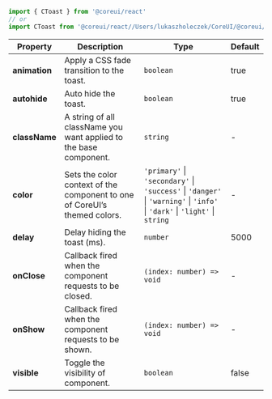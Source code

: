 
```jsx
import { CToast } from '@coreui/react'
// or
import CToast from '@coreui/react//Users/lukaszholeczek/CoreUI/@coreui/react/packages/coreui-react/src/components/toast/CToast'
```

| Property | Description | Type | Default |
| --- | --- | --- | --- |
| **animation** | Apply a CSS fade transition to the toast. | `boolean` | true |
| **autohide** | Auto hide the toast. | `boolean` | true |
| **className** | A string of all className you want applied to the base component. | `string` | - |
| **color** | Sets the color context of the component to one of CoreUI’s themed colors. | `'primary'` \| `'secondary'` \| `'success'` \| `'danger'` \| `'warning'` \| `'info'` \| `'dark'` \| `'light'` \| `string` | - |
| **delay** | Delay hiding the toast (ms). | `number` | 5000 |
| **onClose** | Callback fired when the component requests to be closed. | `(index: number) => void` | - |
| **onShow** | Callback fired when the component requests to be shown. | `(index: number) => void` | - |
| **visible** | Toggle the visibility of component. | `boolean` | false |
